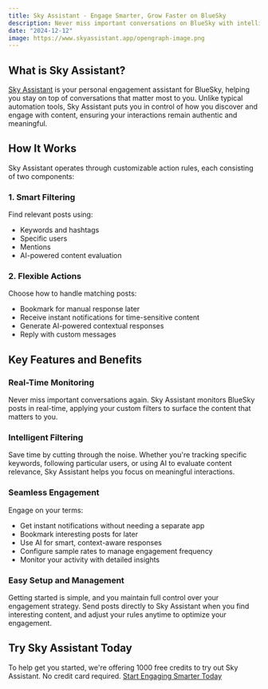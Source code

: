 ```yaml
---
title: Sky Assistant - Engage Smarter, Grow Faster on BlueSky
description: Never miss important conversations on BlueSky with intelligent filtering and smart engagement tools
date: "2024-12-12"
image: https://www.skyassistant.app/opengraph-image.png
---
```


## What is Sky Assistant?

[Sky Assistant](https://www.skyassistant.app) is your personal engagement assistant for BlueSky, helping you stay on top of conversations that matter most to you. Unlike typical automation tools, Sky Assistant puts you in control of how you discover and engage with content, ensuring your interactions remain authentic and meaningful.

## How It Works

Sky Assistant operates through customizable action rules, each consisting of two components:

### 1. Smart Filtering
Find relevant posts using:
- Keywords and hashtags
- Specific users
- Mentions
- AI-powered content evaluation

### 2. Flexible Actions
Choose how to handle matching posts:
- Bookmark for manual response later
- Receive instant notifications for time-sensitive content
- Generate AI-powered contextual responses
- Reply with custom messages

## Key Features and Benefits

### Real-Time Monitoring
Never miss important conversations again. Sky Assistant monitors BlueSky posts in real-time, applying your custom filters to surface the content that matters to you.

### Intelligent Filtering
Save time by cutting through the noise. Whether you're tracking specific keywords, following particular users, or using AI to evaluate content relevance, Sky Assistant helps you focus on meaningful interactions.

### Seamless Engagement
Engage on your terms:
- Get instant notifications without needing a separate app
- Bookmark interesting posts for later
- Use AI for smart, context-aware responses
- Configure sample rates to manage engagement frequency
- Monitor your activity with detailed insights

### Easy Setup and Management
Getting started is simple, and you maintain full control over your engagement strategy. Send posts directly to Sky Assistant when you find interesting content, and adjust your rules anytime to optimize your engagement.

## Try Sky Assistant Today

To help get you started, we're offering 1000 free credits to try out Sky Assistant. No credit card required.
[Start Engaging Smarter Today](https://www.skyassistant.app)


